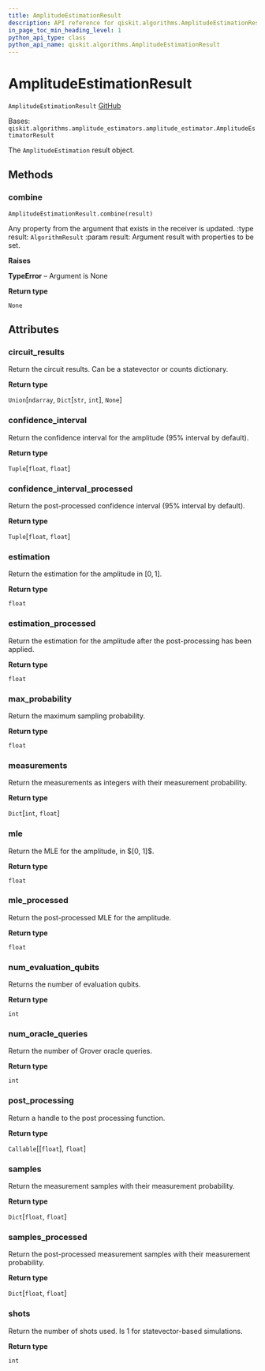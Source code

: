 ```yaml
---
title: AmplitudeEstimationResult
description: API reference for qiskit.algorithms.AmplitudeEstimationResult
in_page_toc_min_heading_level: 1
python_api_type: class
python_api_name: qiskit.algorithms.AmplitudeEstimationResult
---
```


# AmplitudeEstimationResult

<span id="qiskit.algorithms.AmplitudeEstimationResult" />

`AmplitudeEstimationResult` [GitHub](https://github.com/qiskit/qiskit/tree/stable/0.19/qiskit/algorithms/amplitude_estimators/ae.py "view source code")

Bases: `qiskit.algorithms.amplitude_estimators.amplitude_estimator.AmplitudeEstimatorResult`

The `AmplitudeEstimation` result object.

## Methods

### combine

<span id="qiskit.algorithms.AmplitudeEstimationResult.combine" />

`AmplitudeEstimationResult.combine(result)`

Any property from the argument that exists in the receiver is updated. :type result: `AlgorithmResult` :param result: Argument result with properties to be set.

**Raises**

**TypeError** – Argument is None

**Return type**

`None`

## Attributes

<span id="qiskit.algorithms.AmplitudeEstimationResult.circuit_results" />

### circuit\_results

Return the circuit results. Can be a statevector or counts dictionary.

**Return type**

`Union`\[`ndarray`, `Dict`\[`str`, `int`], `None`]

<span id="qiskit.algorithms.AmplitudeEstimationResult.confidence_interval" />

### confidence\_interval

Return the confidence interval for the amplitude (95% interval by default).

**Return type**

`Tuple`\[`float`, `float`]

<span id="qiskit.algorithms.AmplitudeEstimationResult.confidence_interval_processed" />

### confidence\_interval\_processed

Return the post-processed confidence interval (95% interval by default).

**Return type**

`Tuple`\[`float`, `float`]

<span id="qiskit.algorithms.AmplitudeEstimationResult.estimation" />

### estimation

Return the estimation for the amplitude in $[0, 1]$.

**Return type**

`float`

<span id="qiskit.algorithms.AmplitudeEstimationResult.estimation_processed" />

### estimation\_processed

Return the estimation for the amplitude after the post-processing has been applied.

**Return type**

`float`

<span id="qiskit.algorithms.AmplitudeEstimationResult.max_probability" />

### max\_probability

Return the maximum sampling probability.

**Return type**

`float`

<span id="qiskit.algorithms.AmplitudeEstimationResult.measurements" />

### measurements

Return the measurements as integers with their measurement probability.

**Return type**

`Dict`\[`int`, `float`]

<span id="qiskit.algorithms.AmplitudeEstimationResult.mle" />

### mle

Return the MLE for the amplitude, in $\[0, 1]\$.

**Return type**

`float`

<span id="qiskit.algorithms.AmplitudeEstimationResult.mle_processed" />

### mle\_processed

Return the post-processed MLE for the amplitude.

**Return type**

`float`

<span id="qiskit.algorithms.AmplitudeEstimationResult.num_evaluation_qubits" />

### num\_evaluation\_qubits

Returns the number of evaluation qubits.

**Return type**

`int`

<span id="qiskit.algorithms.AmplitudeEstimationResult.num_oracle_queries" />

### num\_oracle\_queries

Return the number of Grover oracle queries.

**Return type**

`int`

<span id="qiskit.algorithms.AmplitudeEstimationResult.post_processing" />

### post\_processing

Return a handle to the post processing function.

**Return type**

`Callable`\[\[`float`], `float`]

<span id="qiskit.algorithms.AmplitudeEstimationResult.samples" />

### samples

Return the measurement samples with their measurement probability.

**Return type**

`Dict`\[`float`, `float`]

<span id="qiskit.algorithms.AmplitudeEstimationResult.samples_processed" />

### samples\_processed

Return the post-processed measurement samples with their measurement probability.

**Return type**

`Dict`\[`float`, `float`]

<span id="qiskit.algorithms.AmplitudeEstimationResult.shots" />

### shots

Return the number of shots used. Is 1 for statevector-based simulations.

**Return type**

`int`

